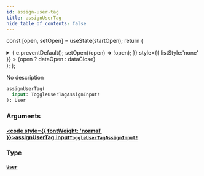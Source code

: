 ```yaml
---
id: assign-user-tag
title: assignUserTag
hide_table_of_contents: false
---
```






const [open, setOpen] = useState(startOpen);
return (
<details {...(open ? { open: true } : {})} className="details" style={{ border:'none', boxShadow:'none', background:'var(--ifm-background-color)' }}>
<summary
onClick={(e) => {
e.preventDefault();
setOpen((open) => !open);
}}
style={{ listStyle:'none' }} >
{open ? dataOpen : dataClose}
</summary>
{open && children}
</details>
);
};

No description

```graphql
assignUserTag(
  input: ToggleUserTagAssignInput!
): User
```

### Arguments

#### [<code style={{ fontWeight: 'normal' }}>assignUserTag.<b>input</b></code>](#)<Bullet />[`ToggleUserTagAssignInput!`](/schema/inputs/toggle-user-tag-assign-input) <Badge class="secondary" text="non-null"/> <Badge class="secondary" text="input"/>

>

### Type

#### [`User`](/schema/objects/user) <Badge class="secondary" text="object"/>

>
